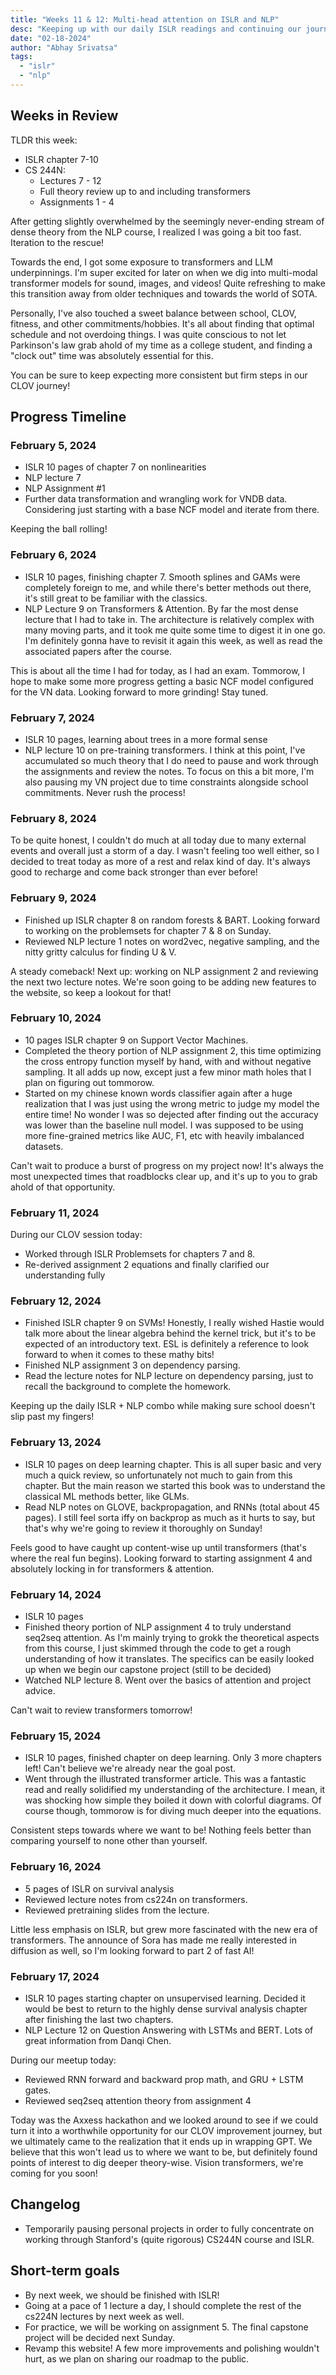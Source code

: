 ```yaml
---
title: "Weeks 11 & 12: Multi-head attention on ISLR and NLP"
desc: "Keeping up with our daily ISLR readings and continuing our journey through the Stanford CS244N course."
date: "02-18-2024"
author: "Abhay Srivatsa"
tags:
  - "islr"
  - "nlp"
---
```

## Weeks in Review

TLDR this week:
- ISLR chapter 7-10 
- CS 244N:
	- Lectures 7 - 12
	- Full theory review up to and including transformers
	- Assignments 1 - 4

After getting slightly overwhelmed by the seemingly never-ending stream of dense theory from the NLP course, I realized I was going a bit too fast. Iteration to the rescue!

Towards the end, I got some exposure to transformers and LLM underpinnings. I'm super excited for later on when we dig into multi-modal transformer models for sound, images, and videos! Quite refreshing to make this transition away from older techniques and towards the world of SOTA.

Personally, I've also touched a sweet balance between school, CLOV, fitness, and other commitments/hobbies. It's all about finding that optimal schedule and not overdoing things. I was quite conscious to not let Parkinson's law grab ahold of my time as a college student, and finding a "clock out" time was absolutely essential for this.

You can be sure to keep expecting more consistent but firm steps in our CLOV journey!

## Progress Timeline
### February 5, 2024

- ISLR 10 pages of chapter 7 on nonlinearities
- NLP lecture 7
- NLP Assignment #1
- Further data transformation and wrangling work for VNDB data. Considering just starting with a base NCF model and iterate from there.

Keeping the ball rolling!
### February 6, 2024

- ISLR 10 pages, finishing chapter 7. Smooth splines and GAMs were completely foreign to me, and while there's better methods out there, it's still great to be familiar with the classics.
- NLP Lecture 9 on Transformers & Attention. By far the most dense lecture that I had to take in. The architecture is relatively complex with many moving parts, and it took me quite some time to digest it in one go. I'm definitely gonna have to revisit it again this week, as well as read the associated papers after the course.

This is about all the time I had for today, as I had an exam. Tommorow, I hope to make some more progress getting a basic NCF model configured for the VN data. Looking forward to more grinding! Stay tuned.
### February 7, 2024

- ISLR 10 pages, learning about trees in a more formal sense
- NLP lecture 10 on pre-training transformers. I think at this point, I've accumulated so much theory that I do need to pause and work through the assignments and review the notes. To focus on this a bit more, I'm also pausing my VN project due to time constraints alongside school commitments. Never rush the process!
### February 8, 2024

To be quite honest, I couldn't do much at all today due to many external events and overall just a storm of a day. I wasn't feeling too well either, so I decided to treat today as more of a rest and relax kind of day. It's always good to recharge and come back stronger than ever before!
### February 9, 2024

- Finished up ISLR chapter 8 on random forests & BART. Looking forward to working on the problemsets for chapter 7 & 8 on Sunday.
- Reviewed NLP lecture 1 notes on word2vec, negative sampling, and the nitty gritty calculus for finding U & V.

A steady comeback! Next up: working on NLP assignment 2 and reviewing the next two lecture notes. We're soon going to be adding new features to the website, so keep a lookout for that!
### February 10, 2024

- 10 pages ISLR chapter 9 on Support Vector Machines.
- Completed the theory portion of NLP assignment 2, this time optimizing the cross entropy function myself by hand, with and without negative sampling. It all adds up now, except just a few minor math holes that I plan on figuring out tommorow.
- Started on my chinese known words classifier again after a huge realization that I was just using the wrong metric to judge my model the entire time! No wonder I was so dejected after finding out the accuracy was lower than the baseline null model. I was supposed to be using more fine-grained metrics like AUC, F1, etc with heavily imbalanced datasets.

Can't wait to produce a burst of progress on my project now! It's always the most unexpected times that roadblocks clear up, and it's up to you to grab ahold of that opportunity.
### February 11, 2024

During our CLOV session today:

- Worked through ISLR Problemsets for chapters 7 and 8.
- Re-derived assignment 2 equations and finally clarified our understanding fully
### February 12, 2024

- Finished ISLR chapter 9 on SVMs! Honestly, I really wished Hastie would talk more about the linear algebra behind the kernel trick, but it's to be expected of an introductory text. ESL is definitely a reference to look forward to when it comes to these mathy bits!
- Finished NLP assignment 3 on dependency parsing.
- Read the lecture notes for NLP lecture on dependency parsing, just to recall the background to complete the homework.

Keeping up the daily ISLR + NLP combo while making sure school doesn't slip past my fingers!
### February 13, 2024

- ISLR 10 pages on deep learning chapter. This is all super basic and very much a quick review, so unfortunately not much to gain from this chapter. But the main reason we started this book was to understand the classical ML methods better, like GLMs.
- Read NLP notes on GLOVE, backpropagation, and RNNs (total about 45 pages). I still feel sorta iffy on backprop as much as it hurts to say, but that's why we're going to review it thoroughly on Sunday!

Feels good to have caught up content-wise up until transformers (that's where the real fun begins). Looking forward to starting assignment 4 and absolutely locking in for transformers & attention.
### February 14, 2024

- ISLR 10 pages
- Finished theory portion of NLP assignment 4 to truly understand seq2seq attention. As I'm mainly trying to grokk the theoretical aspects from this course, I just skimmed through the code to get a rough understanding of how it translates. The specifics can be easily looked up when we begin our capstone project (still to be decided)
- Watched NLP lecture 8. Went over the basics of attention and project advice.

Can't wait to review transformers tomorrow!
### February 15, 2024

- ISLR 10 pages, finished chapter on deep learning. Only 3 more chapters left! Can't believe we're already near the goal post.
- Went through the illustrated transformer article. This was a fantastic read and really solidified my understanding of the architecture. I mean, it was shocking how simple they boiled it down with colorful diagrams. Of course though, tommorow is for diving much deeper into the equations.

Consistent steps towards where we want to be! Nothing feels better than comparing yourself to none other than yourself.
### February 16, 2024

- 5 pages of ISLR on survival analysis
- Reviewed lecture notes from cs224n on transformers.
- Reviewed pretraining slides from the lecture.

Little less emphasis on ISLR, but grew more fascinated with the new era of transformers. The announce of Sora has made me really interested in diffusion as well, so I'm looking forward to part 2 of fast AI! 
### February 17, 2024

- ISLR 10 pages starting chapter on unsupervised learning. Decided it would be best to return to the highly dense survival analysis chapter after finishing the last two chapters.
- NLP Lecture 12 on Question Answering with LSTMs and BERT. Lots of great information from Danqi Chen.

During our meetup today:

- Reviewed RNN forward and backward prop math, and GRU + LSTM gates.
- Reviewed seq2seq attention theory from assignment 4

Today was the Axxess hackathon and we looked around to see if we could turn it into a worthwhile opportunity for our CLOV improvement journey, but we ultimately came to the realization that it ends up in wrapping GPT. We believe that this won't lead us to where we want to be, but definitely found points of interest to dig deeper theory-wise. Vision transformers, we're coming for you soon!
## Changelog

- Temporarily pausing personal projects in order to fully concentrate on working through Stanford's (quite rigorous) CS244N course and ISLR.

## Short-term goals

- By next week, we should be finished with ISLR!
- Going at a pace of 1 lecture a day, I should complete the rest of the cs224N lectures by next week as well. 
- For practice, we will be working on assignment 5. The final capstone project will be decided next Sunday.
- Revamp this website! A few more improvements and polishing wouldn't hurt, as we plan on sharing our roadmap to the public.
